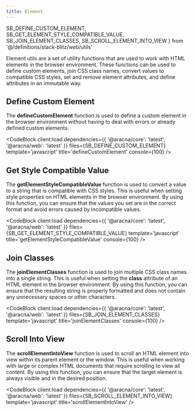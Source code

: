 ```yaml
---
title: Element
---
```


  SB_DEFINE_CUSTOM_ELEMENT,
  SB_GET_ELEMENT_STYLE_COMPATIBLE_VALUE,
  SB_JOIN_ELEMENT_CLASSES,
  SB_SCROLL_ELEMENT_INTO_VIEW
} from '@/definitions/stack-blitz/web/utils'

Element utils are a set of utility functions that are used to work with HTML elements in the browser environment. These functions can be used to define custom elements, join CSS class names, convert values to compatible CSS styles, set and remove element attributes, and define attributes in an immutable way.

## Define Custom Element

The **defineCustomElement** function is used to define a custom element in the browser environment without having to deal with errors or already defined custom elements.

<CodeBlock
  client:load
  dependencies={{ '@aracna/core': 'latest', '@aracna/web': 'latest' }}
  files={SB_DEFINE_CUSTOM_ELEMENT}
  template='javascript'
  title='defineCustomElement'
  console={100}
/>

## Get Style Compatible Value

The **getElementStyleCompatibleValue** function is used to convert a value to a string that is compatible with CSS styles. This is useful when setting style properties on HTML elements in the browser environment. By using this function, you can ensure that the values you set are in the correct format and avoid errors caused by incompatible values.

<CodeBlock
  client:load
  dependencies={{ '@aracna/core': 'latest', '@aracna/web': 'latest' }}
  files={SB_GET_ELEMENT_STYLE_COMPATIBLE_VALUE}
  template='javascript'
  title='getElementStyleCompatibleValue'
  console={100}
/>

## Join Classes

The **joinElementClasses** function is used to join multiple CSS class names into a single string. This is useful when setting the **class** attribute of an HTML element in the browser environment. By using this function, you can ensure that the resulting string is properly formatted and does not contain any unnecessary spaces or other characters.

<CodeBlock
  client:load
  dependencies={{ '@aracna/core': 'latest', '@aracna/web': 'latest' }}
  files={SB_JOIN_ELEMENT_CLASSES}
  template='javascript'
  title='joinElementClasses'
  console={100}
/>

## Scroll Into View

The **scrollElementIntoView** function is used to scroll an HTML element into view within its parent element or the window. This is useful when working with large or complex HTML documents that require scrolling to view all content. By using this function, you can ensure that the target element is always visible and in the desired position.

<CodeBlock
  client:load
  dependencies={{ '@aracna/core': 'latest', '@aracna/web': 'latest' }}
  files={SB_SCROLL_ELEMENT_INTO_VIEW}
  template='javascript'
  title='scrollElementIntoView'
/>
